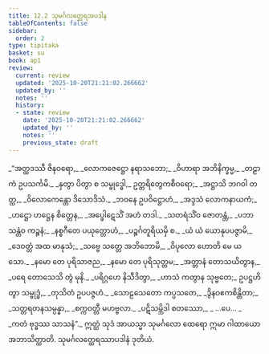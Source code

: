 ```yaml
---
title: 12.2 သုမင်္ဂလတ္ထေရအပဒါန
tableOfContents: false
sidebar:
  order: 2
type: tipitaka
basket: su
book: ap1
review:
  current: review
  updated: '2025-10-20T21:21:02.266662'
  updated_by: ''
  notes: ''
  history:
  - state: review
    date: '2025-10-20T21:21:02.266662'
    updated_by: ''
    notes: ''
    previous_state: draft
---
```



<DynamicBreadcrumb />


<ReviewStatus review={frontmatter.review} showDetails={true} />

<HypothesisAnnotation frontmatter={frontmatter} />

<Division number="11" book="ap1" e="ch" v="20" p="162">

<Paragraph number="1953" type="verses" book="ap1">
_“အတ္ထဒဿီ ဇိနဝရော,_  
_လောကဇေဋ္ဌော နရာသဘော;_  
_ဝိဟာရာ အဘိနိက္ခမ္မ,_  
_တဠာကံ ဥပသင်္ကမိ._  

</Paragraph>

</Division>
<Division number="12" book="ap1" e="ch" v="20" p="162">

<Paragraph number="1954" type="verses" book="ap1">
_နှတွာ ပိတွာ စ သမ္ဗုဒ္ဓေါ,_  
ဥတ္တရိတွေကစီဝရော;_  
_အဋ္ဌာသိ ဘဂဝါ တတ္ထ,_  
_ဝိလောကေန္တော ဒိသောဒိသံ._  

</Paragraph>

</Division>
<Division number="13" book="ap1" e="ch" v="20" p="162">

<Paragraph number="1955" type="verses" book="ap1">
_ဘဝနေ ဥပဝိဋ္ဌောဟံ,_  
_အဒ္ဒသံ လောကနာယကံ;_  
_ဟဋ္ဌော ဟဋ္ဌေန စိတ္တေန,_  
_အပ္ဖေါဋေသိံ အဟံ တဒါ._  

</Paragraph>

</Division>
<Division number="14" book="ap1" e="ch" v="20" p="162">

<Paragraph number="1956" type="verses" book="ap1">
_သတရံသိံဝ ဇောတန္တံ,_  
_ပဘာသန္တံဝ ကဉ္စနံ;_  
_နစ္စဂီတေ ပယုတ္တောဟံ,_  
_ပဉ္စင်္ဂတူရိယမှိ စ._  

</Paragraph>

</Division>
<Division number="15" book="ap1" e="ch" v="20" p="162">

<Paragraph number="1957" type="verses" book="ap1">
_ယံ ယံ ယောနုပပဇ္ဇာမိ,_  
_ဒေဝတ္တံ အထ မာနုသံ;_  
_သဗ္ဗေ သတ္တေ အဘိဘောမိ,_  
_ဝိပုလော ဟောတိ မေ ယသော._  

</Paragraph>

</Division>
<Division number="16" book="ap1" e="ch" v="20" p="162">

<Paragraph number="1958" type="verses" book="ap1">
_နမော တေ ပုရိသာဇည,_  
_နမော တေ ပုရိသုတ္တမ;_  
_အတ္တာနံ တောသယိတွာန,_  
_ပရေ တောသေသိ တွံ မုနိ._  

</Paragraph>

</Division>
<Division number="17" book="ap1" e="ch" v="20" p="162">

<Paragraph number="1959" type="verses" book="ap1">
_ပရိဂ္ဂဟေ နိသီဒိတွာ,_  
_ဟာသံ ကတွာန သုဗ္ဗတေ;_  
ဥပဋ္ဌဟိတွာ သမ္ဗုဒ္ဓံ,_  
_တုသိတံ ဥပပဇ္ဇဟံ._  

</Paragraph>

</Division>
<Division number="18" book="ap1" e="ch" v="20" p="162">

<Paragraph number="1960" type="verses" book="ap1">
_သောဠသေတော ကပ္ပသတေ,_  
_ဒွိနဝဧကစိန္တိတာ;_  
_သတ္တရတနသမ္ပန္နာ,_  
_စက္ကဝတ္တီ မဟဗ္ဗလာ._  

</Paragraph>

</Division>
<Division number="19" book="ap1" e="ch" v="20" p="162">

<Paragraph number="1961" type="verses" book="ap1">
_ပဋိသမ္ဘိဒါ စတဿော,_  
_ …ပေ… _  
_ကတံ ဗုဒ္ဓဿ သာသနံ”._  

</Paragraph>

<Paragraph number="1962" book="ap1">
ဣတ္ထံ သုဒံ အာယသ္မာ သုမင်္ဂလော ထေရော ဣမာ ဂါထာယော အဘာသိတ္ထာတိ.

</Paragraph>
</Division>

<Paragraph number="1963" type="center" book="ap1">
သုမင်္ဂလတ္ထေရဿာပဒါနံ ဒုတိယံ.
</Paragraph>